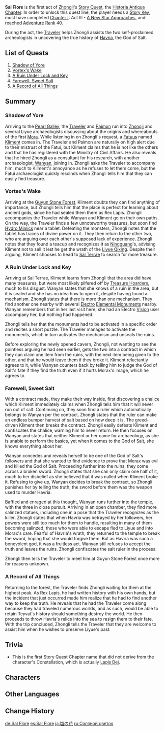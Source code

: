 {{Act Infobox
|image          = Story Card Historia Antiqua Chapter Act I.png
|type           = Story
|chapter        = Historia Antiqua Chapter
|actNum         = I
|next           = No Mere Stone
|character      = Zhongli
|ARReq          = 40
|keyReq         = 1
|archonQuestReq = [[Chapter I]]: Act III - [[A New Star Approaches]]
}}
'''Sal Flore''' is the first act of [[Zhongli]]'s [[Story Quest]], the [[Historia Antiqua Chapter]]. In order to unlock this quest line, the player needs a [[Story Key]], must have completed [[Chapter I]]: Act III - [[A New Star Approaches]], and reached [[Adventure Rank]] 40.

During the act, the [[Traveler]] helps Zhongli assists the two self-proclaimed archeologists in uncovering the true history of [[Havria]], the God of Salt.

==List of Quests==
#[[Shadow of Yore]]
#[[Vortex's Wake]]
#[[A Ruin Under Lock and Key]]
#[[Farewell, Sweet Salt]]
#[[A Record of All Things]]

==Summary==
===Shadow of Yore===
Arriving to the [[Pearl Galley]], the [[Traveler]] and [[Paimon]] run into [[Zhongli]] and several Liyue archaeologists discussing about the origins and whereabouts of the first [[Mora]]. While listening in on Zhongli's request, a [[Fatui|Fatuus]] named [[Kliment]] comes in. The Traveler and Paimon are naturally on high alert due to their mistrust of the Fatui, but Kliment claims that he is not like the others and that he has registered with the Ministry of Civil Affairs. He also reveals that he hired Zhongli as a consultant for his research, with another archaeologist, [[Wanyan]], joining in. Zhongli asks the Traveler to accompany him, much to Kilment's annoyance as he refuses to let them come, but the Fatui archaeologist quickly rescinds when Zhongli tells him that they can easily find treasure.

===Vortex's Wake===
Arriving at the [[Guyun Stone Forest]], Kliment doubts they can find anything of importance, but Zhongli tells him that the place is perfect for learning about ancient gods, since he had sealed them there as Rex Lapis. Zhongli accompanies the Traveler while Wanyan and Kliment go on their own paths. On the way, the Traveler finds a few unnoteworthy treasures, but soon find [[Hydro Mimics]] near a tablet. Defeating the monsters, Zhongli notes that the tablet has traces of divine power on it. They then return to the other two, who are arguing over each other's supposed lack of experience. Zhongli notes that they found a teacup and recognizes it as [[Ningguang]]'s, advising Kliment not to sell it lest he get the wrath of the [[Liyue Qixing]]. Despite their arguing, Kliment chooses to head to [[Sal Terrae]] to search for more treasure.

===A Ruin Under Lock and Key===
Arriving at Sal Terrae, Kliment learns from Zhongli that the area did have many treasures, but were most likely pilfered off by [[Treasure Hoarders]], much to his disgust. Wanyan states that she knows of a ruin in the area, but it is sealed and she has no idea how to open it, despite having found a mechanism. Zhongli states that there is more than one mechanism. They find another one nearby with several [[Electro]] [[Elemental Monument]]s nearby. Wanyan remembers that in her last visit here, she had an Electro [[Vision]] user accompany her, but nothing had happened.

Zhongli tells her that the monuments had to be activated in a specific order and recites a short puzzle. The Traveler manages to activate the monuments, which in turn activates the mechanism and unseals the ruins.

Before exploring the newly opened cavern, Zhongli, not wanting to see the pointless arguing he had seen earlier, gets the two into a contract in which they can claim one item from the ruins, with the next item being given to the other, and that he would leave them if they broke it. Kliment reluctantly agrees to it, while Wanyan counters back by telling him to judge the God of Salt's fate if they find the truth even if it hurts Morax's image, which he agrees to.

===Farewell, Sweet Salt===
With a contract made, they make their way inside, first discovering a chalice which Kliment immediately claims when Zhongli tells him that it will never run out of salt. Continuing on, they soon find a ruler which automatically belongs to Wanyan per the contract. Zhongli states that the ruler can make an endless bumper harvest of salt based on how deep it is. The greed-driven Kliment then breaks the contract. Zhongli easily defeats Kliment and confiscates the chalice, warning him to never return. He then focuses on Wanyan and states that neither Kliment or her came for archaeology, as she is unable to perform the basics, yet when it comes to the God of Salt, she knows everything about her.

Wanyan concedes and reveals herself to be one of the God of Salt's followers and that she wanted to find evidence to prove that Morax was evil and killed the God of Salt. Proceeding further into the ruins, they come across a broken sword. Zhongli states that she can only claim one half of it, much to her disbelief as she believed that it was nulled when Kliment broke it. Refusing to give up, Wanyan decides to break the contract, so Zhongli punishes her by telling the truth; the sword before them was the weapon used to murder Havria.

Baffled and enraged at this thought, Wanyan runs further into the temple, with the three in close pursuit. Arriving in an open chamber, they find more salinzed statues, including one in a pose that the Traveler recognizes as the killer. Zhongli states that when Havria was betrayed by her followers, her powers were still too much for them to handle, resulting in many of them becoming salinzed; those who were able to escape fled to Liyue and into Morax's care. Fearful of Havria's wrath, they returned to the temple to break the sword, hoping that she would forgive them. But as Havria was such a benevolent god, it was a fruitless act. Wanyan still refuses to accept the truth and leaves the ruins. Zhongli confiscates the salt ruler in the process.

Zhongli then tells the Traveler to meet him at Guyun Stone Forest once more for reasons unknown.

===A Record of All Things===
Returning to the forest, the Traveler finds Zhongli waiting for them at the highest peak. As Rex Lapis, he had written history with his own hands, but the incident that just occurred made him realize that he had to find another way to keep the truth. He reveals that he had the Traveler come along because they had traveled numerous worlds, and as such, would be able to retain Teyvat's history should something destroy the world. He then proceeds to throw Havria's relics into the sea to resign them to their fate. With the trip concluded, Zhongli tells the Traveler that they are welcome to assist him when he wishes to preserve Liyue's past.

==Trivia==
*This is the first Story Quest Chapter name that did not derive from the character's Constellation, which is actually [[Lapis Dei]].

==Characters==
{{Character Appearances|Sal Flore|type=Story Quest}}

==Other Languages==
{{Other Languages
|en      = Sal Flore
|zhs     = 盐花
|zhs_rm  = Yán Huā
|zht     = 鹽花
|zht_rm  = Yán Huā
|zh_tl   = Salt Flower
|ja      = 塩の花
|ja_rm   = Shio no Hana
|ja_tl   = Flower of Salt
|ko      = 소금꽃
|ko_rm   = Sogeum-kkot
|ko_tl   = Salt Flower
|es      = Sal Flore
|fr      = Sal Flore
|ru      = Соляной цветок
|ru_tl   = Salt Flower
|th      = บทแห่งดอกเกลือ
|th_rm   = 
|th_tl   = Chapter of The Salt Flower
|th_note = The word "บทแห่ง" is the same word used in the name of other Story Quest chapters.
|vi      = Hoa Muối
|vi_tl   = Salt Flower
|de      = Sal Flore
|id      = Sal Flore
|pt      = Flor de Sal
|pt_tl   = Salt Flower
|tr      = Tuz Çiçeği
|tr_tl   = 
|it      = Sal Flore
}}

==Change History==
{{Change History|1.1}}

[[de:Sal Flore]]
[[es:Sal Flore]]
[[ja:塩の花]]
[[ru:Соляной цветок]]